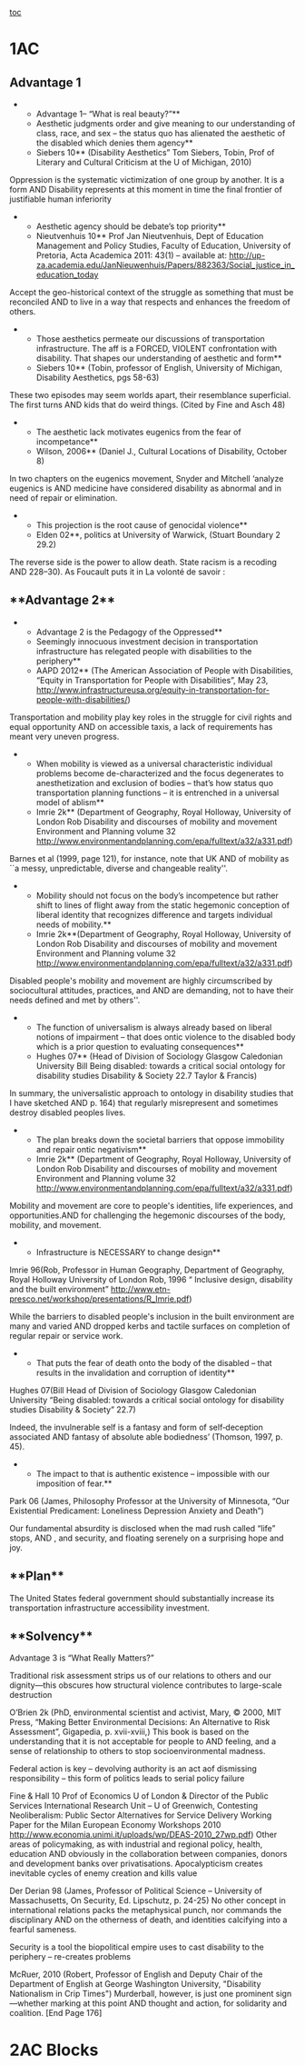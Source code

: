 [[toc]]
=1AC= 

==Advantage 1== 

**Advantage 1– “What is real beauty?”**
**Aesthetic judgments order and give meaning to our understanding of class, race, and sex – the status quo has alienated the aesthetic of the disabled which denies them agency**
**Siebers 10** (Disability Aesthetics” Tom Siebers, Tobin, Prof of Literary and Cultural Criticism at the U of Michigan, 2010)

Oppression is the systematic victimization of one group by another. It is a form AND Disability represents at this moment in time the final frontier of justifiable human inferiority 

**Aesthetic agency should be debate’s top priority**
**Nieutvenhuis 10** Prof Jan Nieutvenhuis, Dept of Education Management and Policy Studies, Faculty of Education, University of Pretoria, Acta Academica 2011: 43(1) – available at: http://up-za.academia.edu/JanNieuwenhuis/Papers/882363/Social_justice_in_education_today

Accept the geo-historical context of the struggle as something that must be reconciled AND to live in a way that respects and enhances the freedom of others.

**Those aesthetics permeate our discussions of transportation infrastructure. The aff is a FORCED, VIOLENT confrontation with disability. That shapes our understanding of aesthetic and form**
**Siebers 10** (Tobin, professor of English, University of Michigan, Disability Aesthetics, pgs 58-63)

These two episodes may seem worlds apart, their resemblance superficial. The first turns AND kids that do weird things. (Cited by Fine and Asch 48) 

**The aesthetic lack motivates eugenics from the fear of incompetance**
**Wilson, 2006** (Daniel J., Cultural Locations of Disability, October 8)

In two chapters on the eugenics movement, Snyder and Mitchell ‘analyze eugenics is AND medicine have considered disability as abnormal and in need of repair or elimination.

**This projection is the root cause of genocidal violence**
**Elden 02**, politics at University of Warwick, (Stuart Boundary 2 29.2) 

The reverse side is the power to allow death. State racism is a recoding AND 228–30). As Foucault puts it in La volonté de savoir :


==**Advantage 2**== 


**Advantage 2 is the Pedagogy of the Oppressed**
**Seemingly innocuous investment decision in transportation infrastructure has relegated people with disabilities to the periphery** 
**AAPD 2012** (The American Association of People with Disabilities, “Equity in Transportation for People with Disabilities”, May 23, http://www.infrastructureusa.org/equity-in-transportation-for-people-with-disabilities/)

Transportation and mobility play key roles in the struggle for civil rights and equal opportunity AND on accessible taxis, a lack of requirements has meant very uneven progress.

**When mobility is viewed as a universal characteristic individual problems become de-characterized and the focus degenerates to anesthetization and exclusion of bodies – that’s how status quo transportation planning functions – it is entrenched in a universal model of ablism**
**Imrie 2k** (Department of Geography, Royal Holloway, University of London Rob Disability and discourses of mobility and movement Environment and Planning volume 32 [[http://www.environmentandplanning.com/epa/fulltext/a32/a331.pdf]])

Barnes et al (1999, page 121), for instance, note that UK AND of mobility as ``a messy, unpredictable, diverse and changeable reality''.

**Mobility should not focus on the body’s incompetence but rather shift to lines of flight away from the static hegemonic conception of liberal identity that recognizes difference and targets individual needs of mobility.**
**Imrie 2k**(Department of Geography, Royal Holloway, University of London Rob Disability and discourses of mobility and movement Environment and Planning volume 32 [[http://www.environmentandplanning.com/epa/fulltext/a32/a331.pdf]])

Disabled people's mobility and movement are highly circumscribed by sociocultural attitudes, practices, and AND are demanding, not to have their needs defined and met by others''.

**The function of universalism is always already based on liberal notions of impairment – that does ontic violence to the disabled body which is a prior question to evaluating consequences**
**Hughes 07** (Head of Division of Sociology Glasgow Caledonian University Bill Being disabled: towards a critical social ontology for disability studies Disability & Society 22.7 Taylor & Francis)

In summary, the universalistic approach to ontology in disability studies that I have sketched AND p. 164) that regularly misrepresent and sometimes destroy disabled peoples lives.

**The plan breaks down the societal barriers that oppose immobility and repair ontic negativism**
**Imrie 2k** (Department of Geography, Royal Holloway, University of London Rob Disability and discourses of mobility and movement Environment and Planning volume 32 [[http://www.environmentandplanning.com/epa/fulltext/a32/a331.pdf]])

Mobility and movement are core to people's identities, life experiences, and opportunities.AND for challenging the hegemonic discourses of the body, mobility, and movement.

**Infrastructure is NECESSARY to change design**
Imrie 96(Rob, Professor in Human Geography, Department of Geography, Royal Holloway University of London Rob, 1996 “ Inclusive design, disability and the built environment” http://www.etn-presco.net/workshop/presentations/R_Imrie.pdf)

While the barriers to disabled people's inclusion in the built environment are many and varied AND dropped kerbs and tactile surfaces on completion of regular repair or service work. 

**That puts the fear of death onto the body of the disabled – that results in the invalidation and corruption of identity**
Hughes 07(Bill Head of Division of Sociology Glasgow Caledonian University “Being disabled: towards a critical social ontology for disability studies Disability & Society” 22.7)

Indeed, the invulnerable self is a fantasy and form of self‐deception associated AND fantasy of absolute able bodiedness’ (Thomson, 1997, p. 45).

**The impact to that is authentic existence – impossible with our imposition of fear.**
Park 06 (James, Philosophy Professor at the University of Minnesota, “Our Existential Predicament: Loneliness Depression Anxiety and Death”)

Our fundamental absurdity is disclosed when the mad rush called “life” stops, AND , and security, and floating serenely on a surprising hope and joy.

==**Plan**== 


The United States federal government should substantially increase its transportation infrastructure accessibility investment. 

==**Solvency**== 

Advantage 3 is “What Really Matters?”

Traditional risk assessment strips us of our relations to others and our dignity—this obscures how structural violence contributes to large-scale destruction

O’Brien 2k (PhD, environmental scientist and activist, Mary, © 2000, MIT Press, “Making Better Environmental Decisions: An Alternative to Risk Assessment”, Gigapedia, p. xvii-xviii,)
This book is based on the understanding that it is not acceptable for people to AND feeling, and a sense of relationship to others to stop socioenvironmental madness.

Federal action is key – devolving authority is an act aof dismissing responsibility – this form of politics leads to serial policy failure

Fine & Hall 10 Prof of Economics U of London & Director of the Public Services International Research Unit – U of Greenwich, Contesting Neoliberalism: Public Sector Alternatives for Service Delivery Working Paper for the Milan European Economy Workshops 2010 http://www.economia.unimi.it/uploads/wp/DEAS-2010_27wp.pdf)
Other areas of policymaking, as with industrial and regional policy, health, education AND obviously in the collaboration between companies, donors and development banks over privatisations.
Apocalypticism creates inevitable cycles of enemy creation and kills value

Der Derian 98 (James, Professor of Political Science – University of Massachusetts, On Security, Ed. Lipschutz, p. 24-25)
No other concept in international relations packs the metaphysical punch, nor commands the disciplinary AND on the otherness of death, and identities calcifying into a fearful sameness.

Security is a tool the biopolitical empire uses to cast disability to the periphery – re-creates problems

McRuer, 2010 (Robert, Professor of English and Deputy Chair of the Department of English at George Washington University, "Disability Nationalism in Crip Times")
Murderball, however, is just one prominent sign—whether marking at this point AND thought and action, for solidarity and coalition. [End Page 176]


=2AC Blocks=